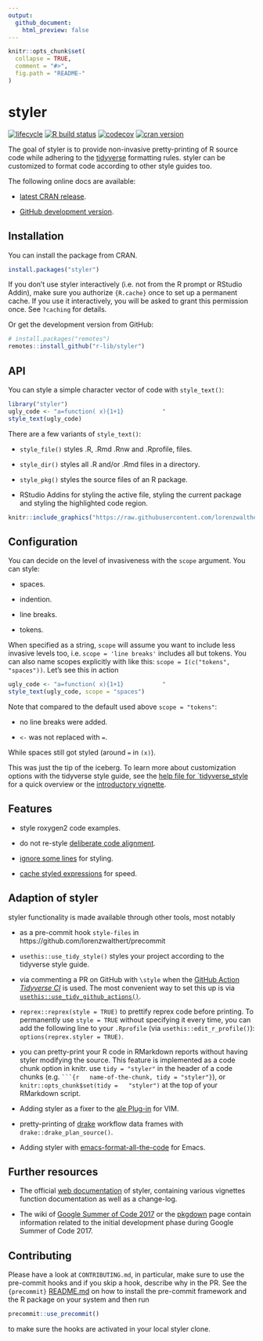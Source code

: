 ```yaml
---
output:
  github_document:
    html_preview: false
---
```


<!-- README.md is generated from README.Rmd. Please edit that file -->

```r
knitr::opts_chunk$set(
  collapse = TRUE,
  comment = "#>",
  fig.path = "README-"
)
```

# styler

[![lifecycle](https://img.shields.io/badge/lifecycle-stable-brightgreen.svg)](https://www.tidyverse.org/lifecycle/#stable)
[![R build status](https://github.com/r-lib/styler/workflows/R-CMD-check/badge.svg)](https://github.com/r-lib/styler/actions)
[![codecov](https://codecov.io/gh/r-lib/styler/branch/master/graph/badge.svg)](https://codecov.io/gh/r-lib/styler)
[![cran
version](https://www.r-pkg.org/badges/version/styler)](https://cran.r-project.org/package=styler)

The goal of styler is to provide non-invasive pretty-printing of R source code
while adhering to the [tidyverse](https://style.tidyverse.org) formatting rules.
styler can be customized to format code according to other style guides too.

The following online docs are available:

- [latest CRAN release](https://styler.r-lib.org).

- [GitHub development version](https://styler.r-lib.org/dev).

## Installation

You can install the package from CRAN.

```r
install.packages("styler")
```

If you don't use styler interactively (i.e. not from the R prompt or RStudio 
Addin), make sure you authorize `{R.cache}` once to set up a permanent cache. 
If you use it interactively, you will be asked to grant this permission once.
See `?caching` for details.


Or get the development version from GitHub:

```r
# install.packages("remotes")
remotes::install_github("r-lib/styler")
```

## API

You can style a simple character vector of code with `style_text()`:

```r
library("styler")
ugly_code <- "a=function( x){1+1}           "
style_text(ugly_code)
```

There are a few variants of `style_text()`:

* `style_file()` styles .R, .Rmd .Rnw and .Rprofile, files.

* `style_dir()` styles all .R and/or .Rmd files in a directory.

* `style_pkg()` styles the source files of an R package.

* RStudio Addins for styling the active file, styling the current package and
  styling the highlighted code region.

```r
knitr::include_graphics("https://raw.githubusercontent.com/lorenzwalthert/some_raw_data/master/styler_0.1.gif")
```

## Configuration

You can decide on the level of invasiveness with the `scope` argument. You can
style:

* spaces.

* indention.

* line breaks.

* tokens.

When specified as a string, `scope` will assume you want to include less 
invasive levels too, i.e. `scope = 'line breaks'` includes all but tokens. You
can also name scopes explicitly with like this: 
`scope = I(c("tokens", "spaces"))`. Let's see this in action

```r
ugly_code <- "a=function( x){1+1}           "
style_text(ugly_code, scope = "spaces")
```

Note that compared to the default used above `scope = "tokens"`:

* no line breaks were added.

* `<-` was not replaced with `=`.

While spaces still got styled (around `=` in `(x)`).

This was just the tip of the iceberg. To learn more about customization options
with the tidyverse style guide, see the [help file for
`tidyverse_style](https://styler.r-lib.org/reference/tidyverse_style.html) for a
quick overview or the [introductory
vignette](https://styler.r-lib.org/articles/introducing_styler.html).

## Features

* style roxygen2 code examples.

* do not re-style [deliberate code
  alignment](https://styler.r-lib.org/articles/detect-alignment.html).

* [ignore some lines](https://styler.r-lib.org/dev/reference/stylerignore.html)
  for styling.

* [cache styled
  expressions](https://styler.r-lib.org/dev/reference/caching.html) for speed.

## Adaption of styler

styler functionality is made available through other tools, most notably

* as a pre-commit hook `style-files` in
  https://github.com/lorenzwalthert/precommit

* `usethis::use_tidy_style()` styles your project according to the tidyverse
  style guide.

* via commenting a PR on GitHub with `\style` when the [GitHub
  Action](https://github.com/features/actions) [*Tidyverse
  CI*](https://github.com/r-lib/actions/tree/master/examples#tidyverse-ci-workflow)
  is used. The most convenient way to set this up is via
  [`usethis::use_tidy_github_actions()`](https://usethis.r-lib.org/reference/tidyverse.html).

* `reprex::reprex(style = TRUE)` to prettify reprex code before printing. To
  permanently use `style = TRUE` without specifying it every time, you can add
  the following line to your `.Rprofile` (via `usethis::edit_r_profile()`):
  `options(reprex.styler = TRUE)`.

* you can pretty-print your R code in RMarkdown reports without having styler
  modifying the source. This feature is implemented as a code chunk option in
  knitr. use `tidy = "styler"` in the header of a code chunks (e.g. ` ```{r
  name-of-the-chunk, tidy = "styler"}`), or `knitr::opts_chunk$set(tidy =
  "styler")` at the top of your RMarkdown script.

* Adding styler as a fixer to the [ale
  Plug-in](https://github.com/w0rp/ale/pull/2401#issuecomment-485942966) for
  VIM.

* pretty-printing of [drake](https://github.com/ropensci/drake) workflow data
  frames with `drake::drake_plan_source()`.

* Adding styler with
  [emacs-format-all-the-code](https://github.com/lassik/emacs-format-all-the-code)
  for Emacs.

## Further resources

* The official [web documentation](https://styler.r-lib.org/) of styler,
  containing various vignettes function documentation as well as a change-log.

* The wiki of [Google Summer of Code
  2017](https://github.com/rstats-gsoc/gsoc2017/wiki/Noninvasive-source-code-formatting)
  or the [pkgdown](https://r-lib.github.io/styler/) page contain information
  related to the initial development phase during Google Summer of Code 2017.

## Contributing

Please have a look at `CONTRIBUTING.md`, in particular, make sure to use the 
pre-commit hooks and if you skip a hook, describe why in the PR. 
See the `{precommit}` [README.md](https://github.com/lorenzwalthert/precommit) 
on how to install the pre-commit framework and the R package on your system and 
then run
```r
precommit::use_precommit()
```

to make sure the hooks are activated in your local styler clone.
